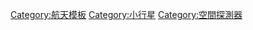 <noinclude>{{Documentation subpage}}</noinclude>
<!-- 在本行下編輯模板說明 -->

{{Spaceflight navboxes}}

<includeonly>
<!--Categories-->
[[Category:航天模板]]
[[Category:小行星]]
[[Category:空間探測器]]
</includeonly>